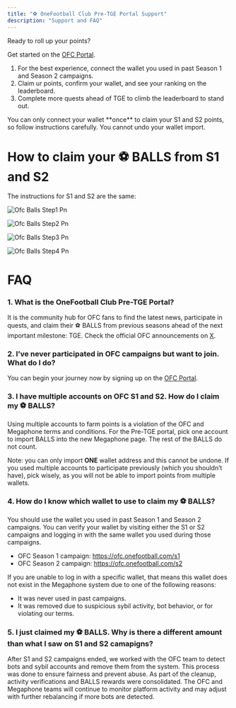 ```yaml
---
title: "⚽️ OneFootball Club Pre-TGE Portal Support"
description: "Support and FAQ"
---
```


<Tip>
  Ready to roll up your points?

  Get started on the [OFC Portal](https://app.megaphone.xyz/pages/onefootballclub).

  1. For the best experience, connect the wallet you used in past Season 1 and Season 2 campaigns.
  2. Claim ur points, confirm your wallet, and see your ranking on the leaderboard.
  3. Complete more quests ahead of TGE to climb the leaderboard to stand out.
</Tip>

<Warning>
  You can only connect your wallet **once** to claim your S1 and S2 points, so follow instructions carefully. You cannot undo your wallet import.
</Warning>

# How to claim your ⚽️ BALLS from S1 and S2

The instructions for S1 and S2 are the same:

![Ofc Balls Step1 Pn](/images/ofc-balls-step1.png)

![Ofc Balls Step2 Pn](/images/ofc-balls-step2.png)

![Ofc Balls Step3 Pn](/images/ofc-balls-step3.png)

![Ofc Balls Step4 Pn](/images/ofc-balls-step4.png)

# FAQ

### 1. What is the OneFootball Club Pre-TGE Portal?

It is the community hub for OFC fans to find the latest news, participate in quests, and claim their ⚽️ BALLS from previous seasons ahead of the next important milestone: TGE. Check the official OFC announcements on [X](https://x.com/ofc_the_club).

### 2. I’ve never participated in OFC campaigns but want to join. What do I do?

You can begin your journey now by signing up on the [OFC
Portal](https://app.megaphone.xyz/pages/onefootballclub).

### 3. I have multiple accounts on OFC  S1 and S2. How do I claim my ⚽️ BALLS?

Using multiple accounts to farm points is a violation of the OFC and Megaphone terms and conditions. For the Pre-TGE portal, pick one account to import BALLS into the new Megaphone page. The rest of the BALLS do not count.

Note: you can only import **ONE** wallet address and this cannot be undone. If you used multiple accounts to participate previously (which you shouldn’t have), pick wisely, as you will not be able to import points from multiple wallets.

### 4. How do I know which wallet to use to claim my ⚽️ BALLS?

You should use the wallet you used in past Season 1 and Season 2 campaigns. You
can verify your wallet by visiting either the S1 or S2 campaigns and logging in
with the same wallet you used during those campaigns.

- OFC Season 1 campaign: https://ofc.onefootball.com/s1
- OFC Season 2 campaign: https://ofc.onefootball.com/s2

If you are unable to log in with a specific wallet, that means this wallet does not exist in the Megaphone system due to one of the following reasons:

- It was never used in past campaigns.
- It was removed due to suspicious sybil activity, bot behavior, or for violating our terms.

### 5. I just claimed my ⚽️ BALLS. Why is there a different amount than what I saw on S1 and S2 camapigns?

After S1 and S2 campaigns ended, we worked with the OFC team to detect bots and
sybil accounts and remove them from the system. This process was done to ensure
fairness and prevent abuse. As part of the cleanup, activity verifications and
BALLS rewards were consolidated. The OFC and Megaphone teams will continue to
monitor platform activity and may adjust with further rebalancing if more bots
are detected.